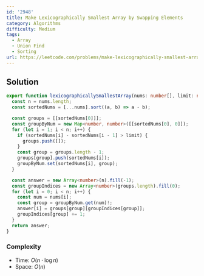 ```yaml
---
id: '2948'
title: Make Lexicographically Smallest Array by Swapping Elements
category: Algorithms
difficulty: Medium
tags:
  - Array
  - Union Find
  - Sorting
url: https://leetcode.com/problems/make-lexicographically-smallest-array-by-swapping-elements
---
```


## Solution

```typescript filename="solution.ts" copy
export function lexicographicallySmallestArray(nums: number[], limit: number): number[] {
  const n = nums.length;
  const sortedNums = [...nums].sort((a, b) => a - b);

  const groups = [[sortedNums[0]]];
  const groupByNum = new Map<number, number>([[sortedNums[0], 0]]);
  for (let i = 1; i < n; i++) {
    if (sortedNums[i] - sortedNums[i - 1] > limit) {
      groups.push([]);
    }
    const group = groups.length - 1;
    groups[group].push(sortedNums[i]);
    groupByNum.set(sortedNums[i], group);
  }

  const answer = new Array<number>(n).fill(-1);
  const groupIndices = new Array<number>(groups.length).fill(0);
  for (let i = 0; i < n; i++) {
    const num = nums[i];
    const group = groupByNum.get(num)!;
    answer[i] = groups[group][groupIndices[group]];
    groupIndices[group] += 1;
  }
  return answer;
}
```

### Complexity

- Time: $O(n \cdot \log n)$
- Space: $O(n)$
